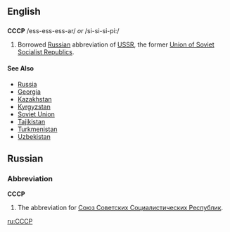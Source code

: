 ==English==
==={{Abbreviation}}===
'''СССР''' /ess-ess-ess-ar/ ''or'' /si-si-si-pi:/

# Borrowed [[Russian]] abbreviation of [[USSR]], the former [[Union of Soviet Socialist Republics]].

====See Also====
*[[Russia]]
*[[Georgia]]
*[[Kazakhstan]]
*[[Kyrgyzstan]]
*[[Soviet Union]]
*[[Tajikistan]]
*[[Turkmenistan]]
*[[Uzbekistan]]

==Russian==
===Abbreviation===
'''CCCP'''
#The abbreviation for [[Союз Советских Социалистических Республик]].

[[ru:СССР]]